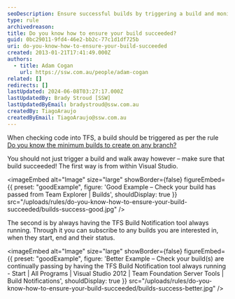 ```yaml
---
seoDescription: Ensure successful builds by triggering a build and monitoring its status within Visual Studio or using TFS Build Notification tool.
type: rule
archivedreason:
title: Do you know how to ensure your build succeeded?
guid: 0bc29011-9fd4-46e2-bb2c-77c1d1df725b
uri: do-you-know-how-to-ensure-your-build-succeeded
created: 2013-01-21T17:41:49.000Z
authors:
  - title: Adam Cogan
    url: https://ssw.com.au/people/adam-cogan
related: []
redirects: []
lastUpdated: 2024-06-08T03:27:17.000Z
lastUpdatedBy: Brady Stroud [SSW]
lastUpdatedByEmail: bradystroud@ssw.com.au
createdBy: TiagoAraujo
createdByEmail: TiagoAraujo@ssw.com.au
---
```


When checking code into TFS, a build should be triggered as per the rule [Do you know the minimum builds to create on any branch?](/do-you-know-the-minimum-builds-to-create-for-your-project)

You should not just trigger a build and walk away however – make sure that build succeeded!
The first way is from within Visual Studio.

<imageEmbed
  alt="Image"
  size="large"
  showBorder={false}
  figureEmbed={{
    preset: "goodExample",
    figure: 'Good Example – Check your build has passed from Team Explorer | Builds',
    shouldDisplay: true
  }}
  src="/uploads/rules/do-you-know-how-to-ensure-your-build-succeeded/builds-success-good.jpg"
/>

The second is by always having the TFS Build Notification tool always running. Through it you can subscribe to any builds you are interested in, when they start, end and their status.

<imageEmbed
  alt="Image"
  size="large"
  showBorder={false}
  figureEmbed={{
    preset: "goodExample",
    figure: 'Better Example – Check your build(s) are continually passing by having the TFS Build Notification tool always running - Start | All Programs | Visual Studio 2012 | Team Foundation Server Tools | Build Notifications',
    shouldDisplay: true
  }}
  src="/uploads/rules/do-you-know-how-to-ensure-your-build-succeeded/builds-success-better.jpg"
/>
